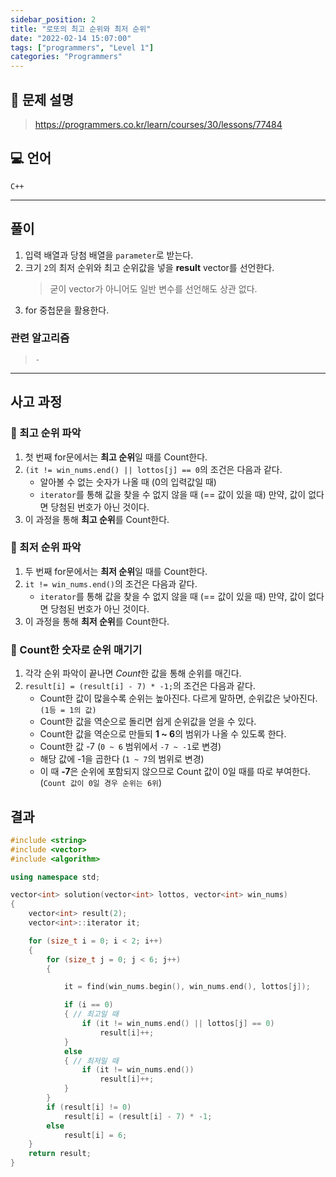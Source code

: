 ```yaml
---
sidebar_position: 2
title: "로또의 최고 순위와 최저 순위"
date: "2022-02-14 15:07:00"
tags: ["programmers", "Level 1"]
categories: "Programmers"
---
```


## 📒 문제 설명

> https://programmers.co.kr/learn/courses/30/lessons/77484

## 💻 언어

`C++`

---

## 풀이

1. 입력 배열과 당첨 배열을 `parameter`로 받는다.
2. 크기 `2`의 최저 순위와 최고 순위값을 넣을 **result** vector를 선언한다.
   > 굳이 vector가 아니어도 일반 변수를 선언해도 상관 없다.
3. for 중첩문을 활용한다.

### 관련 알고리즘

> `-`

---

## 사고 과정

### 📌 최고 순위 파악

1. 첫 번째 for문에서는 **최고 순위**일 때를 Count한다.
2. `(it != win_nums.end() || lottos[j] == 0`의 조건은 다음과 같다.
   - 알아볼 수 없는 숫자가 나올 때 (0의 입력값일 때)
   - `iterator`를 통해 값을 찾을 수 없지 않을 때 (== 값이 있을 때)
     만약, 값이 없다면 당첨된 번호가 아닌 것이다.
3. 이 과정을 통해 **최고 순위**를 Count한다.

### 📌 최저 순위 파악

1. 두 번째 for문에서는 **최저 순위**일 때를 Count한다.
2. `it != win_nums.end()`의 조건은 다음과 같다.
   - `iterator`를 통해 값을 찾을 수 없지 않을 때 (== 값이 있을 때)
     만약, 값이 없다면 당첨된 번호가 아닌 것이다.
3. 이 과정을 통해 **최저 순위**를 Count한다.

### 📌 Count한 숫자로 순위 매기기

1. 각각 순위 파악이 끝나면 *Count*한 값을 통해 순위를 매긴다.
2. `result[i] = (result[i] - 7) * -1;`의 조건은 다음과 같다.
   - Count한 값이 많을수록 순위는 높아진다. 다르게 말하면, 순위값은 낮아진다. `(1등 = 1의 값)`
   - Count한 값을 역순으로 돌리면 쉽게 순위값을 얻을 수 있다.
   - Count한 값을 역순으로 만들되 **1 ~ 6**의 범위가 나올 수 있도록 한다.
   - Count한 값 -7 (`0 ~ 6` 범위에서 `-7 ~ -1`로 변경)
   - 해당 값에 -1을 곱한다 (`1 ~ 7`의 범위로 변경)
   - 이 때 **-7**은 순위에 포함되지 않으므로 Count 값이 0일 때를 따로 부여한다. (`Count 값이 0일 경우 순위는 6위`)

## 결과

```cpp
#include <string>
#include <vector>
#include <algorithm>

using namespace std;

vector<int> solution(vector<int> lottos, vector<int> win_nums)
{
    vector<int> result(2);
    vector<int>::iterator it;

    for (size_t i = 0; i < 2; i++)
    {
        for (size_t j = 0; j < 6; j++)
        {

            it = find(win_nums.begin(), win_nums.end(), lottos[j]);

            if (i == 0)
            { // 최고일 때
                if (it != win_nums.end() || lottos[j] == 0)
                    result[i]++;
            }
            else
            { // 최저일 때
                if (it != win_nums.end())
                    result[i]++;
            }
        }
        if (result[i] != 0)
            result[i] = (result[i] - 7) * -1;
        else
            result[i] = 6;
    }
    return result;
}
```

